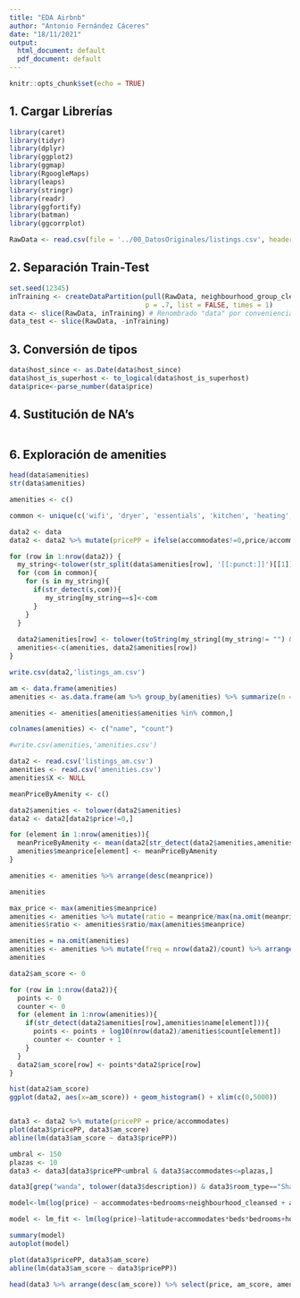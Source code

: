 ```yaml
---
title: "EDA Airbnb"
author: "Antonio Fernández Cáceres"
date: "18/11/2021"
output:
  html_document: default
  pdf_document: default
---
```


```r
knitr::opts_chunk$set(echo = TRUE)
```

## 1. Cargar Librerías

```r
library(caret)
library(tidyr)
library(dplyr)
library(ggplot2)
library(ggmap)
library(RgoogleMaps)
library(leaps)
library(stringr)
library(readr)
library(ggfortify)
library(batman)
library(ggcorrplot)
```

```r
RawData <- read.csv(file = '../00_DatosOriginales/listings.csv', header = TRUE)
```

## 2. Separación Train-Test

```r

set.seed(12345)
inTraining <- createDataPartition(pull(RawData, neighbourhood_group_cleansed),
                                  p = .7, list = FALSE, times = 1)
data <- slice(RawData, inTraining) # Renombrado "data" por conveniencia
data_test <- slice(RawData, -inTraining)

```

## 3. Conversión de tipos

```r
data$host_since <- as.Date(data$host_since)
data$host_is_superhost <- to_logical(data$host_is_superhost)
data$price<-parse_number(data$price)
```

## 4. Sustitución de NA's
```r



```

## 6. Exploración de amenities


```r

head(data$amenities)
str(data$amenities)

amenities <- c()

common <- unique(c('wifi', 'dryer', 'essentials', 'kitchen', 'heating', 'long term', 'hangers', 'washer', 'iron', 'tv', 'shampoo', 'hot water', 'air conditioning', 'dedicated workspace', 'dishes and silverware', 'parking', 'refrigerator', 'cooking basics', 'elevator', 'microwave', 'coffee', 'bed linens', 'alarm', 'stove', 'oven', 'fire extinguisher', 'extra pillows and blankets', 'first aid kit', 'dishwasher', 'host greets you', 'lock', 'cable', 'shower gel', 'luggage dropoff allowed', 'patio', 'darkening shades', 'room', 'private entrance', 'crib', 'breakfast', 'freezer', 'clothing storage', 'soap', 'cleaning products', 'dining table', 'drying rack for clothing', 'ethernet', 'bathtub', 'toaster', 'security camera', 'wine glasses', 'hot water kettle', 'single level home', 'backyard', 'pack ', 'travel crib', 'laundromat nearby', 'high chair', ' closet', 'children', 'pool', 'portable fans', 'nespresso', 'cleaning before checkout', 'building staff', 'babysitter', 'conditioner', 'books and toys', 'gym', 'bidet', 'baking sheet', 'mini fridge', 'window guards', 'free washer', 'dinnerware', 'indoor fireplace', 'keypad', 'baby bath', 'hot tub', 'ceiling fan', 'pour', 'outdoor furniture', 'ps', 'sound system', ' table', 'outlet covers', 'safe', 'beachfront', 'wardrobe', 'outdoor dining area', 'bathroom essentials', 'bedroom comforts', 'changing table', 'office', 'outdoor shower', 'board games', 'induction', 'bbq grill', 'heater', 'ski', 'desk', 'netflix', 'hdtv', 'baby safety gates', ' hdtv', 'table corner guards', 'game console', 'barbecue utensils', 'rice maker', 'ev charger', 'amazon prime', 'dresser and closet', 'bread maker', 'window ac unit', 'beach essentials', 'dresser', 'closet', 'fireplace guards', 'mosquito net', 'paid washer', 'self check', 'chromecast', 'piano', 'lake access', 'bikes', 'record player', 'baby monitor', 'free washer', 'pets allowed', 'sauna', 'trash compactor', 'books and toys for ages 0', 'monitor', 'hbo max', 'jab', 'books and toys for ages 2', 'apple tv', 'garage', 'smoking allowed', 'bed sheets and pillows', 'laundry', 'fire pit', 'gel', 'room service', 'toiletries', 'waterfront', 'concierge', 'minibar', 'onsite bar', 'paid washer', 'airport shuttle', 'garden', 'horno', 'limited housekeeping ', 'nintendo', 'onsite restaurant', 'ping pong table', 'roku', 'suitable for events', 'books and toys for ages 10+ years old', 'books and toys for ages 5', 'vitrocer', 'linens', 'xbox one', 'air fryer', 'alexa', 'all inclusive', 'bottled water', 'cd player', 'fitness center', 'house bikes', 'housekeeping','mini cadena', 'shared indoor olympic', 'shared outdoor olympic', 'slippers', 'spa'))

data2 <- data
data2 <- data2 %>% mutate(pricePP = ifelse(accommodates!=0,price/accommodates,price))

for (row in 1:nrow(data2)) {
  my_string<-tolower(str_split(data$amenities[row], '[[:punct:]]')[[1]])
  for (com in common){
    for (s in my_string){
      if(str_detect(s,com)){
         my_string[my_string==s]<-com
      }
    }
  }
  
  data2$amenities[row] <- tolower(toString(my_string[(my_string!= "") & (my_string!= " ")]))
  amenities<-c(amenities, data2$amenities[row])
}

write.csv(data2,'listings_am.csv')

am <- data.frame(amenities)
amenities <- as.data.frame(am %>% group_by(amenities) %>% summarize(n = n()) %>% arrange(desc(n)))

amenities <- amenities[amenities$amenities %in% common,]

colnames(amenities) <- c("name", "count")

#write.csv(amenities,'amenities.csv')

```

```r

data2 <- read.csv('listings_am.csv')
amenities <- read.csv('amenities.csv')
amenities$X <- NULL

meanPriceByAmenity <- c()

data2$amenities <- tolower(data2$amenities)
data2 <- data2[data2$price!=0,]

for (element in 1:nrow(amenities)){
  meanPriceByAmenity <- mean(data2[str_detect(data2$amenities,amenities$name[element]), "pricePP"])
  amenities$meanprice[element] <- meanPriceByAmenity
}

amenities <- amenities %>% arrange(desc(meanprice))

amenities

```


```r

max_price <- max(amenities$meanprice)
amenities <- amenities %>% mutate(ratio = meanprice/max(na.omit(meanprice)))
amenities$ratio <- amenities$ratio/max(amenities$meanprice)

amenities = na.omit(amenities)
amenities <- amenities %>% mutate(freq = nrow(data2)/count) %>% arrange(desc(freq), desc(meanprice))
amenities

data2$am_score <- 0

for (row in 1:nrow(data2)){
  points <- 0
  counter <- 0
  for (element in 1:nrow(amenities)){
    if(str_detect(data2$amenities[row],amenities$name[element])){
      points <- points + log10(nrow(data2)/amenities$count[element])
      counter <- counter + 1
    }
  }
  data2$am_score[row] <- points*data2$price[row]
}

hist(data2$am_score)
ggplot(data2, aes(x=am_score)) + geom_histogram() + xlim(c(0,5000))


data3 <- data2 %>% mutate(pricePP = price/accommodates)
plot(data3$pricePP, data3$am_score)
abline(lm(data3$am_score ~ data3$pricePP))  

```


```r

umbral <- 150
plazas <- 10
data3 <- data3[data3$pricePP<umbral & data3$accommodates<=plazas,]

data3[grep("wanda", tolower(data3$description)) & data3$room_type=="Shared room" & data3$neighbourhood_group_cleansed=="San Blas - Canillejas",c("neighbourhood_group_cleansed","neighbourhood_cleansed")] <- "Wanda Metropolitano"

model<-lm(log(price) ~ accommodates+bedrooms+neighbourhood_cleansed + am_score + review_scores_rating + latitude +availability_365+room_type+host_since+review_scores_location+review_scores_value+review_scores_cleanliness+minimum_nights, data = data3)

model <- lm_fit <- lm(log(price)~latitude+accommodates*beds*bedrooms+host_since+availability_30+room_type+neighbourhood_cleansed+review_scores_rating+review_scores_location+review_scores_value+review_scores_cleanliness+number_of_reviews+number_of_reviews+number_of_reviews_l30d+maximum_nights_avg_ntm+maximum_nights+minimum_minimum_nights+maximum_maximum_nights+maximum_nights_avg_ntm+availability_30+instant_bookable+property_type+host_acceptance_rate+bathrooms_text+host_response_rate+host_location+host_response_time+host_identity_verified+am_score, data=data3)

summary(model)
autoplot(model)

plot(data3$pricePP, data3$am_score)
abline(lm(data3$am_score ~ data3$pricePP))

head(data3 %>% arrange(desc(am_score)) %>% select(price, am_score, amenities),10)

```